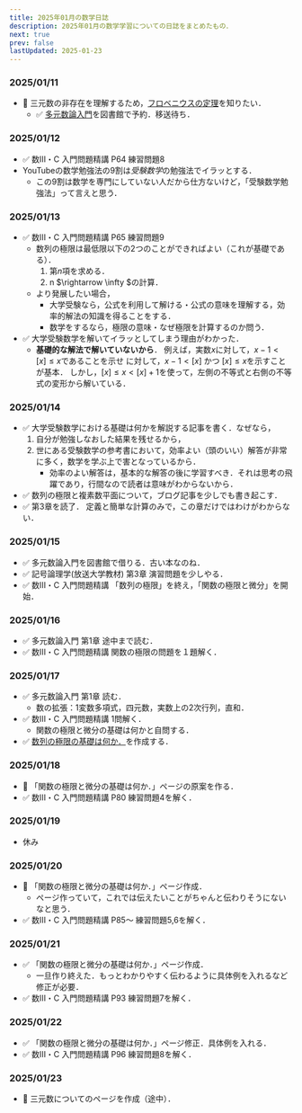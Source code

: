 ```yaml
---
title: 2025年01月の数学日誌
description: 2025年01月の数学学習についての日誌をまとめたもの．
next: true
prev: false
lastUpdated: 2025-01-23
---
```


### 2025/01/11
- :black_square_button: 三元数の非存在を理解するため，[フロベニウスの定理](https://ja.wikipedia.org/wiki/%E3%83%95%E3%83%AD%E3%83%99%E3%83%8B%E3%82%A6%E3%82%B9%E3%81%AE%E5%AE%9A%E7%90%86_(%E4%BB%A3%E6%95%B0%E5%AD%A6))を知りたい．
  - :white_check_mark: [多元数論入門](https://www.morikita.co.jp/books/mid/000019)を図書館で予約．移送待ち．

### 2025/01/12
- :white_check_mark: 数Ⅲ・C 入門問題精講 P64 練習問題8
- YouTubeの数学勉強法の9割は*受験数学*の勉強法でイラッとする．
  - この9割は数学を専門にしていない人だから仕方ないけど，「受験数学勉強法」って言えと思う．

### 2025/01/13
- :white_check_mark: 数Ⅲ・C 入門問題精講 P65 練習問題9
  - 数列の極限は最低限以下の2つのことができればよい（これが基礎である）．
    1. 第$n$項を求める．
    2. n $\rightarrow \infty $の計算．
  - より発展したい場合，
    - 大学受験なら，公式を利用して解ける・公式の意味を理解する，効率的解法の知識を得ることをする． 
    - 数学をするなら，極限の意味・なぜ極限を計算するのか問う．
- :white_check_mark: 大学受験数学を解いてイラッとしてしまう理由がわかった．
  - **基礎的な解法で解いていないから**．
    例えば，実数$x$に対して，$x-1 < [x] \le x$であることを示せ に対して，$x-1 < [x]$ かつ $[x] \le x$を示すことが基本．
    しかし，$[x] \le x < [x]+1$を使って，左側の不等式と右側の不等式の変形から解いている．

### 2025/01/14
- :white_check_mark: 大学受験数学における基礎は何かを解説する記事を書く．なぜなら，
  1. 自分が勉強しなおした結果を残せるから，
  1. 世にある受験数学の参考書において，効率よい（頭のいい）解答が非常に多く，数学を学ぶ上で害となっているから．
      - 効率のよい解答は，基本的な解答の後に学習すべき．それは思考の飛躍であり，行間なので読者は意味がわからないから．
- :white_check_mark: 数列の極限と複素数平面について，ブログ記事を少しでも書き起こす． 
- :white_check_mark: <BookSymbolicLogicOpenUniversityTextbook /> 第3章を読了．
    定義と簡単な計算のみで，この章だけではわけがわからない．

### 2025/01/15
- :white_check_mark: 多元数論入門を図書館で借りる．古い本なのね．
- :white_check_mark: 記号論理学(放送大学教材) 第3章 演習問題を少しやる．
- :white_check_mark: 数Ⅲ・C 入門問題精講 「数列の極限」を終え，「関数の極限と微分」を開始．

### 2025/01/16
- :white_check_mark: 多元数論入門 第1章 途中まで読む．
- :white_check_mark: 数Ⅲ・C 入門問題精講 関数の極限の問題を１題解く．

### 2025/01/17
- :white_check_mark: 多元数論入門 第1章 読む．
  - 数の拡張：1変数多項式，四元数，実数上の2次行列，直和．
- :white_check_mark: 数Ⅲ・C 入門問題精講 1問解く．
  - 関数の極限と微分の基礎は何かと自問する．
- :white_check_mark: [数列の極限の基礎は何か．](/high_school_math/0301_sequence_limit/)を作成する．

### 2025/01/18
- :black_square_button: 「関数の極限と微分の基礎は何か．」ページの原案を作る．
- :white_check_mark: 数Ⅲ・C 入門問題精講 P80 練習問題4を解く．

### 2025/01/19
- 休み

### 2025/01/20
- :black_square_button: 「関数の極限と微分の基礎は何か．」ページ作成．
  - ページ作っていて，これでは伝えたいことがちゃんと伝わりそうにないなと思う．
- :white_check_mark: 数Ⅲ・C 入門問題精講 P85〜 練習問題5,6を解く．

### 2025/01/21
- :white_check_mark: 「関数の極限と微分の基礎は何か．」ページ作成．
  - 一旦作り終えた．もっとわかりやすく伝わるように具体例を入れるなど修正が必要．
- :white_check_mark: 数Ⅲ・C 入門問題精講 P93 練習問題7を解く．

### 2025/01/22
- :white_check_mark: 「関数の極限と微分の基礎は何か．」ページ修正．具体例を入れる．
- :white_check_mark: 数Ⅲ・C 入門問題精講 P96 練習問題8を解く．

### 2025/01/23
- :black_square_button: 三元数についてのページを作成（途中）．


